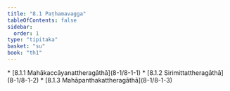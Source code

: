 ```yaml
---
title: "8.1 Paṭhamavagga"
tableOfContents: false
sidebar:
  order: 1
type: "tipitaka"
basket: "su"
book: "th1"
---
```



<DynamicBreadcrumb />



<TableOfContents book="th1" section="8.1">
* [8.1.1 Mahākaccāyanattheragāthā](8-1/8-1-1)
* [8.1.2 Sirimittattheragāthā](8-1/8-1-2)
* [8.1.3 Mahāpanthakattheragāthā](8-1/8-1-3)
</TableOfContents>